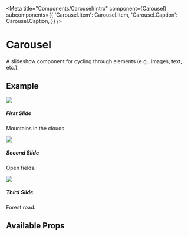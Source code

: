 

<Meta
  title="Components/Carousel/Intro"
  component={Carousel}
  subcomponents={{
    'Carousel.Item': Carousel.Item,
    'Carousel.Caption': Carousel.Caption,
  }}
/>

# Carousel

A slideshow component for cycling through elements (e.g., images, text, etc.).

## Example

<Canvas>
  <Carousel interval={3000}>
    <Carousel.Item>
      <Image src={naturePhoto} />
      <Carousel.Caption>
        <h5>First Slide</h5>
        <p>Mountains in the clouds.</p>
      </Carousel.Caption>
    </Carousel.Item>
    <Carousel.Item>
      <Image src={fieldPhoto} />
      <Carousel.Caption>
        <h5>Second Slide</h5>
        <p>Open fields.</p>
      </Carousel.Caption>
    </Carousel.Item>
    <Carousel.Item>
      <Image src={treesPhoto} />
      <Carousel.Caption>
        <h5>Third Slide</h5>
        <p>Forest road.</p>
      </Carousel.Caption>
    </Carousel.Item>
  </Carousel>
</Canvas>

## Available Props

<ArgsTable />
